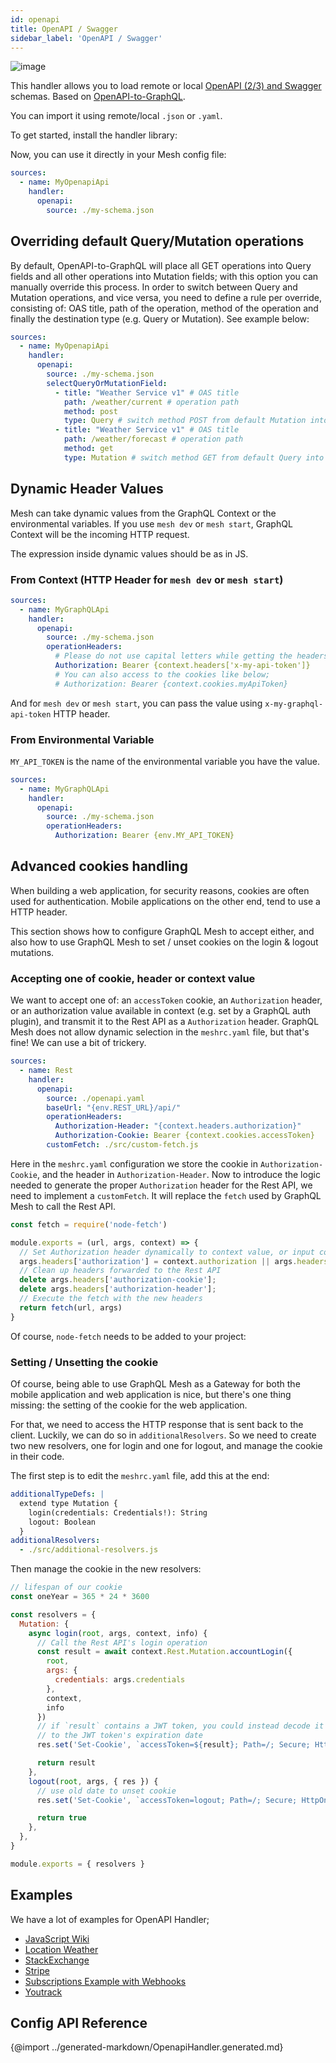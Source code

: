 ```yaml
---
id: openapi
title: OpenAPI / Swagger
sidebar_label: 'OpenAPI / Swagger'
---
```

![image](https://user-images.githubusercontent.com/20847995/79218686-7ba7b900-7e59-11ea-8a5e-676a83b9f86e.png)

This handler allows you to load remote or local [OpenAPI (2/3) and Swagger](https://swagger.io) schemas. Based on [OpenAPI-to-GraphQL](https://developer.ibm.com/open/projects/openapi-to-graphql).

You can import it using remote/local `.json` or `.yaml`.

To get started, install the handler library:

<PackageInstall packages="@graphql-mesh/openapi" />

Now, you can use it directly in your Mesh config file:

```yml
sources:
  - name: MyOpenapiApi
    handler:
      openapi:
        source: ./my-schema.json
```

## Overriding default Query/Mutation operations
By default, OpenAPI-to-GraphQL will place all GET operations into Query fields and all other operations into Mutation fields; with this option you can manually override this process.
In order to switch between Query and Mutation operations, and vice versa, you need to define a rule per override, consisting of: OAS title, path of the operation, method of the operation and finally the destination type (e.g. Query or Mutation).
See example below:

```yaml
sources:
  - name: MyOpenapiApi
    handler:
      openapi:
        source: ./my-schema.json
        selectQueryOrMutationField:
          - title: "Weather Service v1" # OAS title
            path: /weather/current # operation path
            method: post
            type: Query # switch method POST from default Mutation into Query
          - title: "Weather Service v1" # OAS title
            path: /weather/forecast # operation path
            method: get
            type: Mutation # switch method GET from default Query into Mutation
```

## Dynamic Header Values

Mesh can take dynamic values from the GraphQL Context or the environmental variables. If you use `mesh dev` or `mesh start`, GraphQL Context will be the incoming HTTP request.

The expression inside dynamic values should be as in JS.

### From Context (HTTP Header for `mesh dev` or `mesh start`)

```yml
sources:
  - name: MyGraphQLApi
    handler:
      openapi:
        source: ./my-schema.json
        operationHeaders:
          # Please do not use capital letters while getting the headers
          Authorization: Bearer {context.headers['x-my-api-token']}
          # You can also access to the cookies like below;
          # Authorization: Bearer {context.cookies.myApiToken}
```

And for `mesh dev` or `mesh start`, you can pass the value using `x-my-graphql-api-token` HTTP header.

### From Environmental Variable

`MY_API_TOKEN` is the name of the environmental variable you have the value.

```yml
sources:
  - name: MyGraphQLApi
    handler:
      openapi:
        source: ./my-schema.json
        operationHeaders:
          Authorization: Bearer {env.MY_API_TOKEN}
```

## Advanced cookies handling

When building a web application, for security reasons, cookies are often used for authentication. Mobile applications on the other end, tend to use a HTTP header.

This section shows how to configure GraphQL Mesh to accept either, and also how to use GraphQL Mesh to set / unset cookies on the login & logout mutations.

### Accepting one of cookie, header or context value

We want to accept one of: an `accessToken` cookie, an `Authorization` header, or an authorization value available in context (e.g. set by a GraphQL auth plugin), and transmit it to the Rest API as a `Authorization` header. GraphQL Mesh does not allow dynamic selection in the `meshrc.yaml` file, but that's fine! We can use a bit of trickery.

```yml
sources:
  - name: Rest
    handler:
      openapi:
        source: ./openapi.yaml
        baseUrl: "{env.REST_URL}/api/"
        operationHeaders:
          Authorization-Header: "{context.headers.authorization}"
          Authorization-Cookie: Bearer {context.cookies.accessToken}
        customFetch: ./src/custom-fetch.js
```

Here in the `meshrc.yaml` configuration we store the cookie in `Authorization-Cookie`, and the header in `Authorization-Header`. Now to introduce the logic needed to generate the proper `Authorization` header for the Rest API, we need to implement a `customFetch`. It will replace the `fetch` used by GraphQL Mesh to call the Rest API.

```js
const fetch = require('node-fetch')

module.exports = (url, args, context) => {
  // Set Authorization header dynamically to context value, or input cookie, or input header
  args.headers['authorization'] = context.authorization || args.headers['authorization-cookie'] || args.headers['authorization-header'];
  // Clean up headers forwarded to the Rest API
  delete args.headers['authorization-cookie'];
  delete args.headers['authorization-header'];
  // Execute the fetch with the new headers
  return fetch(url, args)
}
```

Of course, `node-fetch` needs to be added to your project:

<PackageInstall packages="node-fetch" />

### Setting / Unsetting the cookie

Of course, being able to use GraphQL Mesh as a Gateway for both the mobile application and web application is nice, but there's one thing missing: the setting of the cookie for the web application.

For that, we need to access the HTTP response that is sent back to the client. Luckily, we can do so in `additionalResolvers`. So we need to create two new resolvers, one for login and one for logout, and manage the cookie in their code.

The first step is to edit the `meshrc.yaml` file, add this at the end:

```yml
additionalTypeDefs: |
  extend type Mutation {
    login(credentials: Credentials!): String
    logout: Boolean
  }
additionalResolvers:
  - ./src/additional-resolvers.js
```

Then manage the cookie in the new resolvers:

```js
// lifespan of our cookie
const oneYear = 365 * 24 * 3600

const resolvers = {
  Mutation: {
    async login(root, args, context, info) {
      // Call the Rest API's login operation
      const result = await context.Rest.Mutation.accountLogin({
        root,
        args: {
          credentials: args.credentials
        },
        context,
        info
      })
      // if `result` contains a JWT token, you could instead decode it and set `Expires`
      // to the JWT token's expiration date
      res.set('Set-Cookie', `accessToken=${result}; Path=/; Secure; HttpOnly; Max-Age=${oneYear};`)

      return result
    },
    logout(root, args, { res }) {
      // use old date to unset cookie
      res.set('Set-Cookie', `accessToken=logout; Path=/; Secure; HttpOnly; Expires=Thu, 1 Jan 1970 00:00:00 GMT;`)

      return true
    },
  },
}

module.exports = { resolvers }
```

## Examples

We have a lot of examples for OpenAPI Handler;
- [JavaScript Wiki](https://codesandbox.io/s/github/Urigo/graphql-mesh/tree/master/examples/openapi-javascript-wiki)
- [Location Weather](https://codesandbox.io/s/github/Urigo/graphql-mesh/tree/master/examples/openapi-location-weather)
- [StackExchange](https://codesandbox.io/s/github/Urigo/graphql-mesh/tree/master/examples/openapi-stackexchange)
- [Stripe](https://codesandbox.io/s/github/Urigo/graphql-mesh/tree/master/examples/openapi-stripe)
- [Subscriptions Example with Webhooks](https://codesandbox.io/s/github/Urigo/graphql-mesh/tree/master/examples/openapi-subscriptions)
- [Youtrack](https://codesandbox.io/s/github/Urigo/graphql-mesh/tree/master/examples/openapi-youtrack)

## Config API Reference

{@import ../generated-markdown/OpenapiHandler.generated.md}
